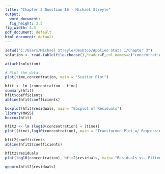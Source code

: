 ```yaml
---
title: "Chapter 3 Question 16 - Michael Streyle"
output:
  word_document:
  fig_height: 3.5
fig_width: 4.5
pdf_document: default
html_document: default
---
```

  
```r

setwd("C:/Users/Michael Streyle/Desktop/Applied Stats 1/Chapter 3")
solution <- read.table(file.choose(),header=F,col.names=c("concentration","time"))

attach(solution)

# Plot the data
plot(time,concentration, main = "Scatter Plot")

hfit <- lm (concentration ~ time)
summary(hfit)
hfit$coefficients
abline(hfit$coefficients)

boxplot(hfit$residuals, main= "Boxplot of Residuals")
library(MASS)
boxcox(hfit)

hfit2 <- lm (log10(concentration) ~ (time))
plot((time),log10(concentration), main = "Transformed Plot w/ Regression Line")

hfit2$coefficients
abline(hfit2$coefficients)

hfit2$residuals
plot(log10(concentration), hfit2$residuals, main= "Residuals vs. Fitted Values")

qqnorm(hfit2$residuals)


```
